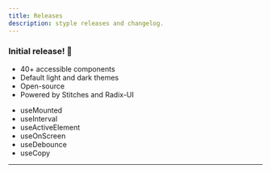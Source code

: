 ```yaml
---
title: Releases
description: styple releases and changelog.
---
```


### Initial release! 🎉

<Release name="@styple/design-system" version="v0.1.0" current />

- 40+ accessible components
- Default light and dark themes
- Open-source
- Powered by Stitches and Radix-UI

<Release name="@styple/hooks" version="v0.1.0" current />

- useMounted
- useInterval
- useActiveElement
- useOnScreen
- useDebounce
- useCopy

---
